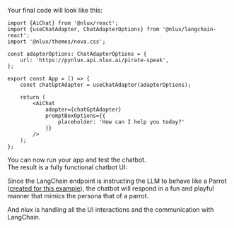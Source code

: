 Your final code will look like this:

```tsx
import {AiChat} from '@nlux/react';
import {useChatAdapter, ChatAdapterOptions} from '@nlux/langchain-react';
import '@nlux/themes/nova.css';

const adapterOptions: ChatAdapterOptions = {
    url: 'https://pynlux.api.nlux.ai/pirate-speak',
};

export const App = () => {
    const chatGptAdapter = useChatAdapter(adapterOptions);

    return (
        <AiChat
            adapter={chatGptAdapter}
            promptBoxOptions={{
                placeholder: 'How can I help you today?'
            }}
        />
    );
};
```

You can now run your app and test the chatbot.<br />
The result is a fully functional chatbot UI:

<div
    style={{
        display: "inline-block",
        border: "1px solid #ddd",
        borderRadius: "4px",
        overflow: "hidden",
        width: "400px",
        height: "387px",
        backgroundImage: 'url("/learn/get-started-guides/parrot-speak-demo.gif")',
        backgroundSize: "cover",
    }}
    alt="AiChat demo"
></div>

Since the LangChain endpoint is instructing the LLM to behave like a Parrot
([created for this example](/examples/langchain-langserve-adapter)), the chatbot will
respond in a fun and playful manner that mimics the persona that of a parrot.

And _nlux_ is handling all the UI interactions and the communication with LangChain.